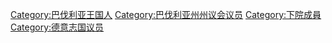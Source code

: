 [[Category:巴伐利亚王国人|Category:巴伐利亚王国人]]
[[Category:巴伐利亚州州议会议员|Category:巴伐利亚州州议会议员]]
[[Category:下院成員|Category:下院成員]]
[[Category:德意志国议员|Category:德意志国议员]]